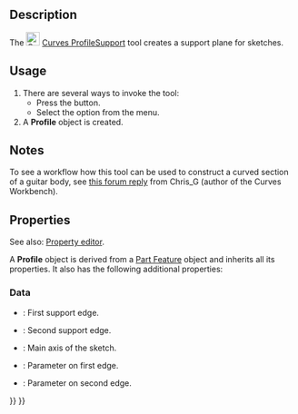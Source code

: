<languages/>
<translate>

<!--T:1-->
{{Docnav
|[[Curves_Sweep2Rails|Sweep2Rails]]
|[[Curves_PipeshellProfile|PipeshellProfile]]
|[[Curves_Workbench|Curves]]
|IconL=Curves_Sweep2Rails.svg
|IconR=Curves_PipeshellProfile.svg
|IconC=Curves_workbench_icon.svg
}}

<!--T:2-->
{{GuiCommand
|Name=Curves ProfileSupport
|MenuLocation=Surfaces → Profile support plane
|Workbenches=[[Curves_Workbench|Curves]]
}}

==Description== <!--T:3-->

<!--T:4-->
The [[Image:Curves_ProfileSupport.svg|24px]] [[Curves_ProfileSupport|Curves ProfileSupport]] tool creates a support plane for sketches.

==Usage== <!--T:5-->

<!--T:6-->
# There are several ways to invoke the tool:
#* Press the {{Button|[[Image:Curves_ProfileSupport.svg|16px]] [[Curves_ProfileSupport|Profile support plane]]}} button.
#* Select the {{MenuCommand|Surfaces → [[Image:Curves_ProfileSupport.svg|16px]] Profile support plane}} option from the menu.
# A '''Profile''' object is created.

==Notes== <!--T:7-->

<!--T:12-->
To see a workflow how this tool can be used to construct a curved section of a guitar body, see [https://forum.freecadweb.org/viewtopic.php?f=3&t=22675&start=90#p203978 this forum reply] from Chris_G (author of the Curves Workbench).

==Properties== <!--T:9-->

See also: [[Property_editor|Property editor]].

A '''Profile''' object is derived from a [[Part_Feature|Part Feature]] object and inherits all its properties. It also has the following additional properties:

===Data===

{{TitleProperty|Profile}}

* {{PropertyData|Edge1|LinkSub|Dynamic}}: First support edge.
* {{PropertyData|Edge2|LinkSub|Dynamic}}: Second support edge.
* {{PropertyData|MainAxis|Vector|Dynamic}}: Main axis of the sketch.
* {{PropertyData|Parameter1|Float|Dynamic}}: Parameter on first edge.
* {{PropertyData|Parameter2|Float|Dynamic}}: Parameter on second edge.


<!--T:11-->
{{Docnav
|[[Curves_Sweep2Rails|Sweep2Rails]]
|[[Curves_PipeshellProfile|PipeshellProfile]]
|[[Curves_Workbench|Curves]]
|IconL=Curves_Sweep2Rails.svg
|IconR=Curves_PipeshellProfile.svg
|IconC=Curves_workbench_icon.svg
}}

</translate>
{{Curves Tools navi{{#translation:}}}}
{{Userdocnavi{{#translation:}}}}
